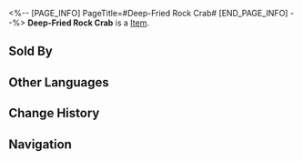 <%-- [PAGE_INFO]
PageTitle=#Deep-Fried Rock Crab#
[END_PAGE_INFO] --%>
{{Item Infobox
|title       = Deep-Fried Rock Crab
|id          = 408404
|image       = Item Deep-Fried Rock Crab.png
|type        = 
|invCategory = Consumables
|rarity      = 2
|effect      = Upon use, immediately recovers 3 Technique Points for the team.
|description = The meat of it is soft, tender, and delicious. Could this be the reason for their extinction? You dare not think further.
|source1     = Food Stall
}}
{{Description|1=''"Even if Rock Crabs live in rocks, they are still seafood. Don't you see they have the word "crab" in their name?"''}}
'''Deep-Fried Rock Crab''' is a [[Item]].

==Sold By==
{{Shop Availability}}

==Other Languages==
{{Other Languages
|en   = Deep-Fried Rock Crab
|zhs  = 炸岩居蟹
|zht  = 炸岩居蟹
|ja   = 揚げイワグラシガニ
|ko   = 암석 꽃게 튀김
|es   = Cangrejo hogarpétreo frito
|fr   = Crabe de roche frit
|ru   = Жареный скальный краб
|th   = Deep-Fried Rock Crab
|vi   = Cua Đá Chiên
|de   = Frittierte Felsenkrabbe
|id   = Deep-Fried Rock Crab
|pt   = Caranguejo-das-Pedras Frito
}}

==Change History==
{{Change History|2.0}}

==Navigation==
{{Consumable Navbox}}